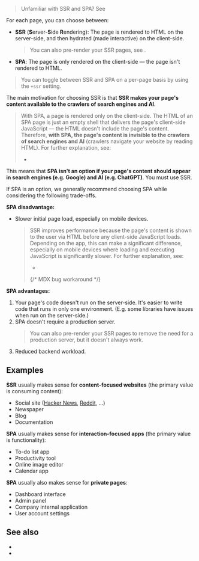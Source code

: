 
> Unfamiliar with SSR and SPA? See <Link href="/what-is-SSR-and-SPA" />

For each page, you can choose between:
 - **SSR** (**S**erver-**S**ide **R**endering): The page is rendered to HTML on the server-side, and then <Link href="/hydration">hydrated</Link> (made interactive) on the client-side.
   > You can also pre-render your SSR pages, see <Link href="/pre-rendering" />.
 - **SPA**: The page is only rendered on the client-side — the page isn't rendered to HTML.

> You can toggle between SSR and SPA on a per-page basis by using the <Link href="/ssr">`+ssr` setting</Link>.

The main motivation for choosing SSR is that **SSR makes your page's content available to the crawlers of search engines and AI**.

> With SPA, a page is rendered only on the client-side. The HTML of an SPA page is just an empty shell that delivers the page's client-side JavaScript — the HTML doesn't include the page's content. Therefore, **with SPA, the page's content is invisible to the crawlers of search engines and AI** (crawlers navigate your website by reading HTML). For further explanation, see:
> - <Link href="/what-is-SSR-and-SPA#crawlers" />

This means that **SPA isn't an option if your page's content should appear in search engines (e.g. Google) and AI (e.g. ChatGPT)**. You must use SSR.

If SPA is an option, we generally recommend choosing SPA while considering the following trade-offs.

**SPA disadvantage:**
- Slower initial page load, especially on mobile devices.
  > SSR improves performance because the page's content is shown to the user via HTML before any client-side JavaScript loads. Depending on the app, this can make a significant difference, especially on mobile devices where loading and executing JavaScript is significantly slower. For further explanation, see:
  > - <Link href="/what-is-SSR-and-SPA#performance" />
  > <p/> {/* MDX bug workaround */}


**SPA advantages:**
1. Your page's code doesn't run on the server-side. It's easier to write code that runs in only one environment. (E.g. some libraries have issues when run on the server-side.)
1. SPA doesn't require a production server.
   > You can also <Link href="/pre-rendering">pre-render your SSR pages</Link> to remove the need for a production server, but <Link href="/pre-rendering#should-i-pre-render">it doesn't always work</Link>.
1. Reduced backend workload.


## Examples

**SSR** usually makes sense for **content-focused websites** (the primary value is consuming content):
- Social site ([Hacker News](https://news.ycombinator.com), [Reddit](https://www.reddit.com), ...)
- Newspaper
- Blog
- Documentation

**SPA** usually makes sense for **interaction-focused apps** (the primary value is functionality):
- To-do list app
- Productivity tool
- Online image editor
- Calendar app

**SPA** usually also makes sense for **private pages**:
- Dashboard interface
- Admin panel
- Company internal application
- User account settings


## See also

- <Link href="/what-is-SSR-and-SPA" />
- <Link href="/pre-rendering" />
